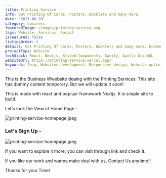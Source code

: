 ```yaml
---
title: Printing Service
info: Get Printing Of Cards, Posters, Booklets and many more.
date: '2021-08-20'
category: business
featuredImage: /images/printing-service.png
tags: Website, Services, Social
isFeatured: false
listingOrder: 2
details: Get Printing Of Cards, Posters, Booklets and many more. Ecommerce system built in
projectType: Website
techStack: React, Nextjs, Styled-Components, Sanity, Apollo GraphQL
websiteUrl: https://printing-service.vercel.app/
keywords: Zeiq, Websites development, Responsive design, Website optimization, E-commerce development, Content management systems (CMS), Website security, Search engine optimization (SEO), JavaScript frameworks , React, Nextjs, Cloud hosting (e.g. AWS, Azure, Google Cloud)
---
```


This is the Business Wwebsite deaing with the Printing Services.
This site has dummy content temporary.
But we will update it soon!

This is made with react and popluar framework Nextjs.
It is simple site to build.

Let's look the View of Home Page -

![printing-service-homepage.jpeg](../images/printing-service-homepage.jpeg)

### Let's Sign Up -

![printing-service-homepage.jpeg](../images/printing-Log-In.png)

If you want to explore it more, you can visit through link and check it.

If you like our work and wanna make deal with us, Contact Us anytime!!

Thanks for your Time!
